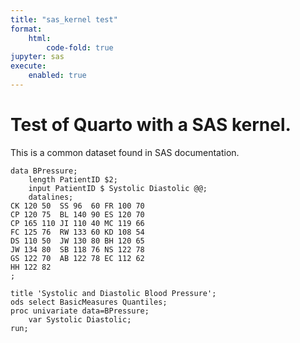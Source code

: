 ```yaml
---
title: "sas_kernel test"
format:
    html:
        code-fold: true
jupyter: sas
execute:
    enabled: true
---
```


# Test of Quarto with a SAS kernel.

This is a common dataset found in SAS documentation. 

```sas
data BPressure;
    length PatientID $2;
    input PatientID $ Systolic Diastolic @@;
    datalines;
CK 120 50  SS 96  60 FR 100 70
CP 120 75  BL 140 90 ES 120 70
CP 165 110 JI 110 40 MC 119 66
FC 125 76  RW 133 60 KD 108 54
DS 110 50  JW 130 80 BH 120 65
JW 134 80  SB 118 76 NS 122 78
GS 122 70  AB 122 78 EC 112 62
HH 122 82
;

title 'Systolic and Diastolic Blood Pressure';
ods select BasicMeasures Quantiles;
proc univariate data=BPressure;
    var Systolic Diastolic;
run;
```
